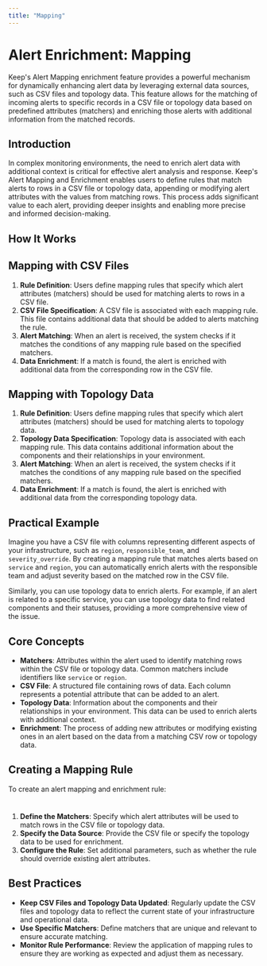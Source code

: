 ```yaml
---
title: "Mapping"
---
```


# Alert Enrichment: Mapping

Keep's Alert Mapping enrichment feature provides a powerful mechanism for dynamically enhancing alert data by leveraging external data sources, such as CSV files and topology data. This feature allows for the matching of incoming alerts to specific records in a CSV file or topology data based on predefined attributes (matchers) and enriching those alerts with additional information from the matched records.

## Introduction

In complex monitoring environments, the need to enrich alert data with additional context is critical for effective alert analysis and response. Keep's Alert Mapping and Enrichment enables users to define rules that match alerts to rows in a CSV file or topology data, appending or modifying alert attributes with the values from matching rows. This process adds significant value to each alert, providing deeper insights and enabling more precise and informed decision-making.

## How It Works

## Mapping with CSV Files

1. **Rule Definition**: Users define mapping rules that specify which alert attributes (matchers) should be used for matching alerts to rows in a CSV file.
2. **CSV File Specification**: A CSV file is associated with each mapping rule. This file contains additional data that should be added to alerts matching the rule.
3. **Alert Matching**: When an alert is received, the system checks if it matches the conditions of any mapping rule based on the specified matchers.
4. **Data Enrichment**: If a match is found, the alert is enriched with additional data from the corresponding row in the CSV file.

## Mapping with Topology Data

1. **Rule Definition**: Users define mapping rules that specify which alert attributes (matchers) should be used for matching alerts to topology data.
2. **Topology Data Specification**: Topology data is associated with each mapping rule. This data contains additional information about the components and their relationships in your environment.
3. **Alert Matching**: When an alert is received, the system checks if it matches the conditions of any mapping rule based on the specified matchers.
4. **Data Enrichment**: If a match is found, the alert is enriched with additional data from the corresponding topology data.

## Practical Example

Imagine you have a CSV file with columns representing different aspects of your infrastructure, such as `region`, `responsible_team`, and `severity_override`. By creating a mapping rule that matches alerts based on `service` and `region`, you can automatically enrich alerts with the responsible team and adjust severity based on the matched row in the CSV file.

Similarly, you can use topology data to enrich alerts. For example, if an alert is related to a specific service, you can use topology data to find related components and their statuses, providing a more comprehensive view of the issue.

## Core Concepts

- **Matchers**: Attributes within the alert used to identify matching rows within the CSV file or topology data. Common matchers include identifiers like `service` or `region`.
- **CSV File**: A structured file containing rows of data. Each column represents a potential attribute that can be added to an alert.
- **Topology Data**: Information about the components and their relationships in your environment. This data can be used to enrich alerts with additional context.
- **Enrichment**: The process of adding new attributes or modifying existing ones in an alert based on the data from a matching CSV row or topology data.

## Creating a Mapping Rule

To create an alert mapping and enrichment rule:

<Frame width="100" height="200">
  <img height="10" src="/images/rule-creation.png" />
</Frame>

1. **Define the Matchers**: Specify which alert attributes will be used to match rows in the CSV file or topology data.
2. **Specify the Data Source**: Provide the CSV file or specify the topology data to be used for enrichment.
3. **Configure the Rule**: Set additional parameters, such as whether the rule should override existing alert attributes.

## Best Practices

- **Keep CSV Files and Topology Data Updated**: Regularly update the CSV files and topology data to reflect the current state of your infrastructure and operational data.
- **Use Specific Matchers**: Define matchers that are unique and relevant to ensure accurate matching.
- **Monitor Rule Performance**: Review the application of mapping rules to ensure they are working as expected and adjust them as necessary.

<Frame width="100" height="200">
  <img height="10" src="/images/rule-table.png" />
</Frame>
